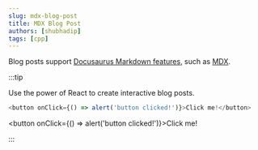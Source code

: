 ```yaml
---
slug: mdx-blog-post
title: MDX Blog Post
authors: [shubhadip]
tags: [cpp]
---
```



Blog posts support [Docusaurus Markdown features](https://docusaurus.io/docs/markdown-features), such as [MDX](https://mdxjs.com/).

:::tip

Use the power of React to create interactive blog posts.

```js
<button onClick={() => alert('button clicked!')}>Click me!</button>
```

<button onClick={() => alert('button clicked!')}>Click me!</button>

:::

<BackToTop />